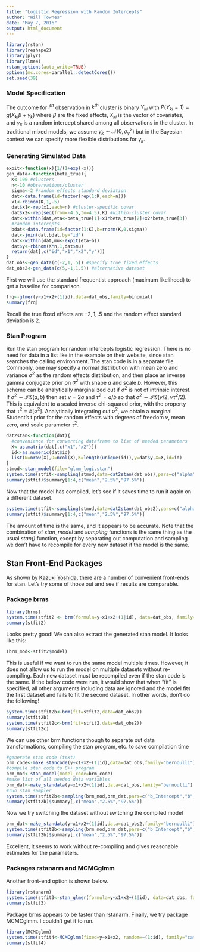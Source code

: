 ```yaml
---
title: "Logistic Regression with Random Intercepts"
author: "Will Townes"
date: "May 7, 2016"
output: html_document
---
```


```r
library(rstan)
library(reshape2)
library(plyr)
library(lme4)
rstan_options(auto_write=TRUE)
options(mc.cores=parallel::detectCores())
set.seed(39)
```

### Model Specification

The outcome for $i^{th}$ observation in $k^{th}$ cluster is binary $Y_{ki}$ with $P(Y_{ki}=1)=g(X_{ki}\beta+\gamma_k)$ where $\beta$ are the fixed effects, $X_{ki}$ is the vector of covariates, and $\gamma_k$ is a random intercept shared among all observations in the cluster. In traditional mixed models, we assume $\gamma_k\sim\mathcal{N}(0,\sigma^2_\gamma)$ but in the Bayesian context we can specify more flexible distributions for $\gamma_k$.

### Generating Simulated Data

```r
expit<-function(x){1/(1+exp(-x))}
gen_data<-function(beta_true){
  K<-100 #clusters
  n<-10 #observations/cluster
  sigma<-2 #random effects standard deviation
  dat<-data.frame(id=factor(rep(1:K,each=n)))
  x1<-rbinom(K,1,.5)
  dat$x1<-rep(x1,each=n) #cluster-specific covar
  dat$x2<-rep(seq(from=-4.5,to=4.5),K) #within-cluster covar
  dat<-within(dat,eta<-beta_true[1]+x1*beta_true[2]+x2*beta_true[3])
  #random intercepts
  bdat<-data.frame(id=factor(1:K),b=rnorm(K,0,sigma)) 
  dat<-join(dat,bdat,by="id")
  dat<-within(dat,mu<-expit(eta+b))
  dat$y<-rbinom(K*n,1,dat$mu)
  return(dat[,c("id","x1","x2","y")])
}
dat_obs<-gen_data(c(-2,1,.5)) #specify true fixed effects
dat_obs2<-gen_data(c(5,-1,1.5)) #alternative dataset
```

First we will use the standard frequentist approach (maximum likelihood) to get a baseline for comparison.

```r
frq<-glmer(y~x1+x2+(1|id),data=dat_obs,family=binomial)
summary(frq)
```

Recall the true fixed effects are $-2,1,.5$ and the random effect standard deviation is $2$.

### Stan Program

Run the stan program for random intercepts logistic regression. There is no need for data in a list like in the example on their website, since stan searches the calling environment. The stan code is in a separate file. Commonly, one may specify a normal distribution with mean zero and variance $\sigma^2$ as the random effects distribution, and then place an inverse gamma conjugate prior on $\sigma^2$ with shape $a$ and scale $b$. However, this scheme can be analytically marginalized out if $\sigma^2$ is not of intrinsic interest. If $\sigma^2\sim\mathcal{IG}(a,b)$ then set $\nu=2a$ and $\tau^2=a/b$ so that $\sigma^2\sim\mathcal{IG}(\nu/2,\nu \tau^2/2)$. This is equivalent to a scaled inverse chi-squared prior, with the property that $\tau^2=E[\sigma^2]$. Analytically integrating out $\sigma^2$, we obtain a marginal Student's t prior for the random effects with degrees of freedom $\nu$, mean zero, and scale parameter $\tau^2$.

```r
dat2stan<-function(dat){
  #convenience for converting dataframe to list of needed parameters
  X<-as.matrix(dat[,c("x1","x2")])
  id<-as.numeric(dat$id)
  list(N=nrow(X),D=ncol(X),K=length(unique(id)),y=dat$y,X=X,id=id)
}
stmod<-stan_model(file="glmm_logi.stan")
system.time(stfit<-sampling(stmod,data=dat2stan(dat_obs),pars=c("alpha","beta","sigma"),iter=1000))
summary(stfit)$summary[1:4,c("mean","2.5%","97.5%")]
```

Now that the model has compiled, let's see if it saves time to run it again on a different dataset.

```r
system.time(stfit<-sampling(stmod,data=dat2stan(dat_obs2),pars=c("alpha","beta","sigma"),iter=1000))
summary(stfit)$summary[1:4,c("mean","2.5%","97.5%")]
```

The amount of time is the same, and it appears to be accurate. Note that the combination of *stan_model* and *sampling* functions is the same thing as the usual *stan()* function, except by separating out computation and sampling we don't have to recompile for every new dataset if the model is the same.

## Stan Front-End Packages

As shown by [Kazuki Yoshida](http://rpubs.com/kaz_yos/glmm1), there are a number of convenient front-ends for stan. Let's try some of those out and see if results are comparable.

### Package brms

```r
library(brms)
system.time(stfit2 <- brm(formula=y~x1+x2+(1|id), data=dat_obs, family="bernoulli",iter=1000))
summary(stfit2)
```

Looks pretty good! We can also extract the generated stan model. It looks like this:

```r
(brm_mod<-stfit2$model)
```

This is useful if we want to run the same model multiple times. However, it does not allow us to run the model on multiple datasets without re-compiling. Each new dataset must be recompiled even if the stan code is the same. If the below code were run, it would show that when "fit" is specified, all other arguments including data are ignored and the model fits the first dataset and fails to fit the second dataset. In other words, don't do the following!

```r
system.time(stfit2b<-brm(fit=stfit2,data=dat_obs2))
summary(stfit2b)
system.time(stfit2c<-brm(fit=stfit2,data=dat_obs2))
summary(stfit2c)
```

We can use other brm functions though to separate out data transformations, compiling the stan program, etc. to save compilation time

```r
#generate stan code (text)
brm_code<-make_stancode(y~x1+x2+(1|id),data=dat_obs,family="bernoulli")
#compile stan code to C++ program
brm_mod<-stan_model(model_code=brm_code)
#make list of all needed data variables
brm_dat<-make_standata(y~x1+x2+(1|id),data=dat_obs,family="bernoulli")
#run stan sampler
system.time(stfit2b<-sampling(brm_mod,brm_dat,pars=c("b_Intercept","b","sd_1"),iter=1000))
summary(stfit2b)$summary[,c("mean","2.5%","97.5%")]
```

Now we try switching the dataset without switching the compiled model

```r
brm_dat<-make_standata(y~x1+x2+(1|id),data=dat_obs2,family="bernoulli")
system.time(stfit2b<-sampling(brm_mod,brm_dat,pars=c("b_Intercept","b","sd_1"),iter=1000))
summary(stfit2b)$summary[,c("mean","2.5%","97.5%")]
```

Excellent, it seems to work without re-compiling and gives reasonable estimates for the parameters.

### Packages rstanarm and MCMCglmm

Another front-end option is shown below.

```r
library(rstanarm)
system.time(stfit3<-stan_glmer(formula=y~x1+x2+(1|id), data=dat_obs, family="binomial"))
summary(stfit3)
```

Package brms appears to be faster than rstanarm. Finally, we try package MCMCglmm. I couldn't get it to run.

```r
library(MCMCglmm)
system.time(stfit4<-MCMCglmm(fixed=y~x1+x2, random=~(1:id), family="categorical", data=dat_obs))
summary(stfit4)
```